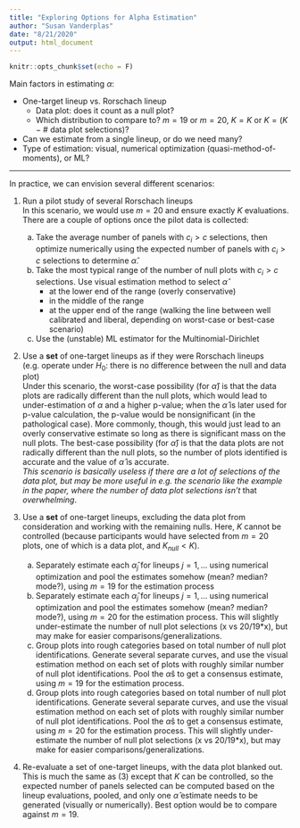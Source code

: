 ```yaml
---
title: "Exploring Options for Alpha Estimation"
author: "Susan Vanderplas"
date: "8/21/2020"
output: html_document
---
```


```r
knitr::opts_chunk$set(echo = F)
```

Main factors in estimating $\alpha$:

- One-target lineup vs. Rorschach lineup
  - Data plot: does it count as a null plot?
  - Which distribution to compare to? $m=19$ or $m=20$, $K=K$ or $K=(K-\#$ data plot selections$)$?
- Can we estimate from a single lineup, or do we need many?
- Type of estimation: visual, numerical optimization (quasi-method-of-moments), or ML?


***

In practice, we can envision several different scenarios:

1. Run a pilot study of several Rorschach lineups    
In this scenario, we would use $m=20$ and ensure exactly $K$ evaluations. There are a couple of options once the pilot data is collected:

    a. Take the average number of panels with $c_i > c$ selections, then optimize numerically using the expected number of panels with $c_i > c$ selections to determine $\hat\alpha$. 
    b. Take the most typical range of the number of null plots with $c_i > c$ selections. Use visual estimation method to select $\hat\alpha$
        - at the lower end of the range (overly conservative)
        - in the middle of the range
        - at the upper end of the range (walking the line between well calibrated and liberal, depending on worst-case or best-case scenario)
    c. Use the (unstable) ML estimator for the Multinomial-Dirichlet

2. Use a **set** of one-target lineups as if they were Rorschach lineups (e.g. operate under $H_0$: there is no difference between the null and data plot)    
Under this scenario, the worst-case possibility (for $\hat\alpha$) is that the data plots are radically different than the null plots, which would lead to under-estimation of $\alpha$ and a higher p-value; when the $\hat\alpha$ is later used for p-value calculation, the p-value would be nonsignificant (in the pathological case). More commonly, though, this would just lead to an overly conservative estimate so long as there is significant mass on the null plots. The best-case possibility (for $\hat\alpha$) is that the data plots are not radically different than the null plots, so the number of plots identified is accurate and the value of $\hat\alpha$ is accurate.     
*This scenario is basically useless if there are a lot of selections of the data plot, but may be more useful in e.g. the scenario like the example in the paper, where the number of data plot selections isn't* that *overwhelming*. 

3. Use a **set** of one-target lineups, excluding the data plot from consideration and working with the remaining nulls. Here, $K$ cannot be controlled (because participants would have selected from $m=20$ plots, one of which is a data plot, and $K_{null} < K$). 

    a. Separately estimate each $\hat\alpha_j$ for lineups $j=1, ...$ using numerical optimization and pool the estimates somehow (mean? median? mode?), using $m=19$ for the estimation process
    b. Separately estimate each $\hat\alpha_j$ for lineups $j=1, ...$ using numerical optimization and pool the estimates somehow (mean? median? mode?), using $m=20$ for the estimation process. This will slightly under-estimate the number of null plot selections (x vs 20/19*x), but may make for easier comparisons/generalizations.
    c. Group plots into rough categories based on total number of null plot identifications. Generate several separate curves, and use the visual estimation method on each set of plots with roughly similar number of null plot identifications. Pool the $\hat\alpha$s to get a consensus estimate, using $m=19$ for the estimation process.
    d. Group plots into rough categories based on total number of null plot identifications. Generate several separate curves, and use the visual estimation method on each set of plots with roughly similar number of null plot identifications. Pool the $\hat\alpha$s to get a consensus estimate, using $m=20$ for the estimation process. This will slightly under-estimate the number of null plot selections (x vs 20/19*x), but may make for easier comparisons/generalizations.
    
4. Re-evaluate a set of one-target lineups, with the data plot blanked out. This is much the same as (3) except that $K$ can be controlled, so the expected number of panels selected can be computed based on the lineup evaluations, pooled, and only one $\hat\alpha$ estimate needs to be generated (visually or numerically). Best option would be to compare against $m=19$. 
